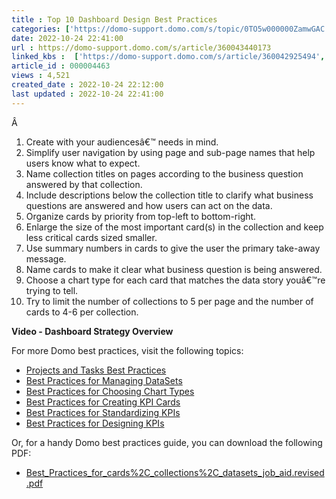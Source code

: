 ```yaml
---
title : Top 10 Dashboard Design Best Practices
categories: ['https://domo-support.domo.com/s/topic/0TO5w000000ZamwGAC']
date: 2022-10-24 22:41:00
url : https://domo-support.domo.com/s/article/360043440173
linked_kbs :  ['https://domo-support.domo.com/s/article/360042925494', 'https://domo-support.domo.com/s/knowledge-base', 'https://domo-support.domo.com/s/article/360043429953', 'https://domo-support.domo.com/s/article/360042926154', 'https://domo-support.domo.com/s/article/360042935294', 'https://domo-support.domo.com/s/article/360042935334', 'https://domo-support.domo.com/s/article/360043439993', 'https://domo-support.domo.com/s/article/360043440173', 'https://domo-support.domo.com/s/article/360043429933', 'https://domo-support.domo.com/s/article/360043439953', 'https://domo-support.domo.com/s/topic/0TO5w000000ZamwGAC', 'https://domo-support.domo.com/s/article/360043429693', 'https://domo-support.domo.com/s/article/360043430493', 'https://domo-support.domo.com/s/article/360043429913']
article_id : 000004463
views : 4,521
created_date : 2022-10-24 22:12:00
last updated : 2022-10-24 22:41:00
---
```




Â 


1. Create with your audiencesâ€™ needs in mind.
2. Simplify user navigation by using page and sub-page names that help users know what to expect.
3. Name collection titles on pages according to the business question answered by that collection.
4. Include descriptions below the collection title to clarify what business questions are answered and how users can act on the data.
5. Organize cards by priority from top-left to bottom-right.
6. Enlarge the size of the most important card(s) in the collection and keep less critical cards sized smaller.
7. Use summary numbers in cards to give the user the primary take-away message.
8. Name cards to make it clear what business question is being answered.
9. Choose a chart type for each card that matches the data story youâ€™re trying to tell.
10. Try to limit the number of collections to 5 per page and the number of cards to 4-6 per collection.


**Video - Dashboard Strategy Overview**



For more Domo best practices, visit the following topics:



* [Projects and Tasks Best Practices](..\projects_and_tasks_best_practices\index.html "Projects and Tasks Best Practices")
* [Best Practices for Managing DataSets](..\best_practices_for_managing_datasets\index.html "Best Practices for Managing DataSets")
* [Best Practices for Choosing Chart Types](..\best_practices_for_choosing_chart_types\index.html "Best Practices for Choosing Chart Types")
* [Best Practices for Creating KPI Cards](..\best_practices_for_creating_visualization_cards\index.html "Best Practices for Creating KPI Cards")
* [Best Practices for Standardizing KPIs](..\best_practices_for_standardizing_visualization_cards\index.html "Best Practices for Standardizing KPIs")
* [Best Practices for Designing KPIs](/s/article/360042935334 "Best Practices for Designing KPIs")


Or, for a handy Domo best practices guide, you can download the following PDF:



* [Best\_Practices\_for\_cards%2C\_collections%2C\_datasets\_job\_aid.revised.pdf](https://domosoftware.sharepoint.com/:b:/s/CS-Edu-PublicFiles/Edek5Dy1GGNLsCDmQ7xJZvQBOMvk3rUGhG4yyyBt-EXUgA?e=RUkMca "Best_Practices_for_cards%2C_collections%2C_datasets_job_aid.revised.pdf")